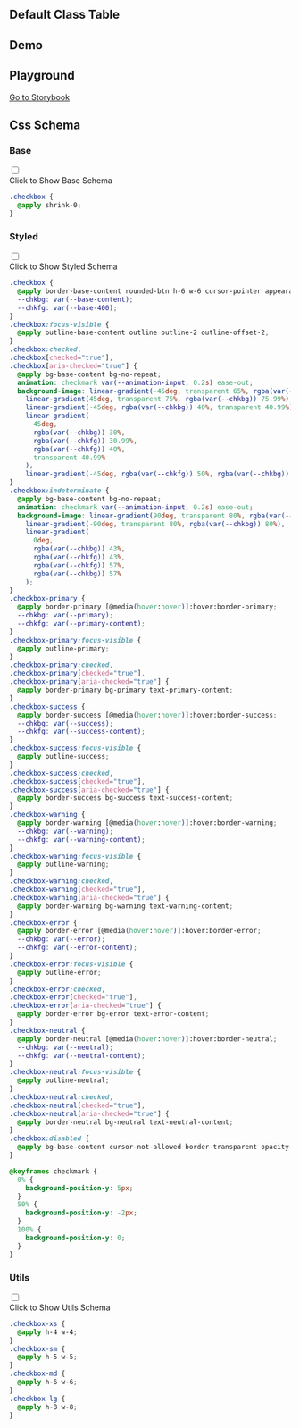 

## Default Class Table
  
<CssTable name="checkbox" />
  
## Demo
  
<Demo></Demo>

## Playground
  
[Go to Storybook](https://story.ui.icebreaker.top/?path=/docs/data-entry-checkbox--docs)
  
## Css Schema


### Base

<div className="collapse">
<input type="checkbox" /> 
<div class="collapse-title px-0">
<span class="btn">Click to Show Base Schema</span>
</div>
<div class="collapse-content"> 

```css
.checkbox {
  @apply shrink-0;
}

```

</div>
</div>



### Styled

<div className="collapse">
<input type="checkbox" /> 
<div class="collapse-title px-0">
<span class="btn">Click to Show Styled Schema</span>
</div>
<div class="collapse-content"> 

```css
.checkbox {
  @apply border-base-content rounded-btn h-6 w-6 cursor-pointer appearance-none border border-opacity-20;
  --chkbg: var(--base-content);
  --chkfg: var(--base-400);
}
.checkbox:focus-visible {
  @apply outline-base-content outline outline-2 outline-offset-2;
}
.checkbox:checked,
.checkbox[checked="true"],
.checkbox[aria-checked="true"] {
  @apply bg-base-content bg-no-repeat;
  animation: checkmark var(--animation-input, 0.2s) ease-out;
  background-image: linear-gradient(-45deg, transparent 65%, rgba(var(--chkbg)) 65.99%),
    linear-gradient(45deg, transparent 75%, rgba(var(--chkbg)) 75.99%),
    linear-gradient(-45deg, rgba(var(--chkbg)) 40%, transparent 40.99%),
    linear-gradient(
      45deg,
      rgba(var(--chkbg)) 30%,
      rgba(var(--chkfg)) 30.99%,
      rgba(var(--chkfg)) 40%,
      transparent 40.99%
    ),
    linear-gradient(-45deg, rgba(var(--chkfg)) 50%, rgba(var(--chkbg)) 50.99%);
}
.checkbox:indeterminate {
  @apply bg-base-content bg-no-repeat;
  animation: checkmark var(--animation-input, 0.2s) ease-out;
  background-image: linear-gradient(90deg, transparent 80%, rgba(var(--chkbg)) 80%),
    linear-gradient(-90deg, transparent 80%, rgba(var(--chkbg)) 80%),
    linear-gradient(
      0deg,
      rgba(var(--chkbg)) 43%,
      rgba(var(--chkfg)) 43%,
      rgba(var(--chkfg)) 57%,
      rgba(var(--chkbg)) 57%
    );
}
.checkbox-primary {
  @apply border-primary [@media(hover:hover)]:hover:border-primary;
  --chkbg: var(--primary);
  --chkfg: var(--primary-content);
}
.checkbox-primary:focus-visible {
  @apply outline-primary;
}
.checkbox-primary:checked,
.checkbox-primary[checked="true"],
.checkbox-primary[aria-checked="true"] {
  @apply border-primary bg-primary text-primary-content;
}
.checkbox-success {
  @apply border-success [@media(hover:hover)]:hover:border-success;
  --chkbg: var(--success);
  --chkfg: var(--success-content);
}
.checkbox-success:focus-visible {
  @apply outline-success;
}
.checkbox-success:checked,
.checkbox-success[checked="true"],
.checkbox-success[aria-checked="true"] {
  @apply border-success bg-success text-success-content;
}
.checkbox-warning {
  @apply border-warning [@media(hover:hover)]:hover:border-warning;
  --chkbg: var(--warning);
  --chkfg: var(--warning-content);
}
.checkbox-warning:focus-visible {
  @apply outline-warning;
}
.checkbox-warning:checked,
.checkbox-warning[checked="true"],
.checkbox-warning[aria-checked="true"] {
  @apply border-warning bg-warning text-warning-content;
}
.checkbox-error {
  @apply border-error [@media(hover:hover)]:hover:border-error;
  --chkbg: var(--error);
  --chkfg: var(--error-content);
}
.checkbox-error:focus-visible {
  @apply outline-error;
}
.checkbox-error:checked,
.checkbox-error[checked="true"],
.checkbox-error[aria-checked="true"] {
  @apply border-error bg-error text-error-content;
}
.checkbox-neutral {
  @apply border-neutral [@media(hover:hover)]:hover:border-neutral;
  --chkbg: var(--neutral);
  --chkfg: var(--neutral-content);
}
.checkbox-neutral:focus-visible {
  @apply outline-neutral;
}
.checkbox-neutral:checked,
.checkbox-neutral[checked="true"],
.checkbox-neutral[aria-checked="true"] {
  @apply border-neutral bg-neutral text-neutral-content;
}
.checkbox:disabled {
  @apply bg-base-content cursor-not-allowed border-transparent opacity-20;
}

@keyframes checkmark {
  0% {
    background-position-y: 5px;
  }
  50% {
    background-position-y: -2px;
  }
  100% {
    background-position-y: 0;
  }
}

```

</div>
</div>



### Utils

<div className="collapse">
<input type="checkbox" /> 
<div class="collapse-title px-0">
<span class="btn">Click to Show Utils Schema</span>
</div>
<div class="collapse-content"> 

```css
.checkbox-xs {
  @apply h-4 w-4;
}
.checkbox-sm {
  @apply h-5 w-5;
}
.checkbox-md {
  @apply h-6 w-6;
}
.checkbox-lg {
  @apply h-8 w-8;
}

```

</div>
</div>



